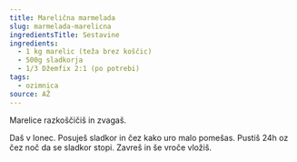 ```yaml
---
title: Marelična marmelada
slug: marmelada-marelicna
ingredientsTitle: Sestavine
ingredients:
  - 1 kg marelic (teža brez koščic)
  - 500g sladkorja
  - 1/3 Džemfix 2:1 (po potrebi)
tags:
  - ozimnica
source: AŽ
---
```


Marelice razkoščičiš in zvagaš. 

Daš v lonec. Posuješ sladkor in čez kako uro malo pomešas. Pustiš 24h oz čez noč da se sladkor stopi.
Zavreš in še vroče vložiš.
